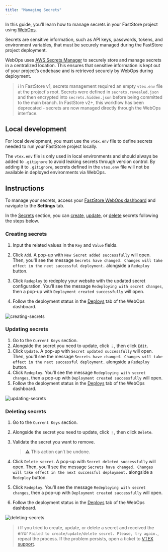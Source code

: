---
title: "Managing Secrets"
---

In this guide, you'll learn how to manage secrets in your FastStore project using [WebOps](https://developers.vtex.com/docs/guides/faststore/1-onboarding-overview).

Secrets are sensitive information, such as API keys, passwords, tokens, and environment variables, that must be securely managed during the FastStore project deployment.

WebOps uses [AWS Secrets Manager](https://aws.amazon.com/pt/secrets-manager/) to securely store and manage secrets in a centralized location. This ensures that sensitive information is kept out of your project’s codebase and is retrieved securely by WebOps during deployment.

>ℹ️ In FastStore v1, secrets management required an empty `vtex.env` file at the project's root. Secrets were defined in `secrets.revealed.json` and then encrypted into `secrets.hidden.json` before being committed to the main branch. In FastStore v2+, this workflow has been deprecated - secrets are now managed directly through the WebOps interface.

## Local development

For local development, you must use the `vtex.env` file to define secrets needed to run your FastStore project locally. 

The `vtex.env` file is only used in local environments and should always be added to `.gitignore` to avoid leaking secrets through version control. By adding it to `.gitignore`, secrets defined in the `vtex.env` file will not be available in deployed environments via WebOps.

## Instructions

To manage your secrets, access your [FastStore WebOps dashboard](https://developers.vtex.com/docs/guides/faststore/1-onboarding-dashboard) and navigate to the **Settings** tab.

In the [Secrets](https://developers.vtex.com/docs/guides/faststore/1-onboarding-dashboard#secrets) section, you can [create](#creating-secrets), [update](#updating-secrets), or [delete](#deleting-secrets) secrets following the steps below.

### Creating secrets

1. Input the related values in the `Key` and `Value` fields.
2. Click `Add`. A pop-up with `New Secret added successfully` will open. Then, you'll see the message `Secrets have changed. Changes will take effect in the next successful deployment.` alongside a `Redeploy` button.
3. Click `Redeploy` to redeploy your website with the updated secret configuration. You’ll see the message `Redeploying with secret changes`, then a pop-up with `Deployment created successfully` will open.

4. Follow the deployment status in the [Deploys](https://developers.vtex.com/docs/guides/faststore/1-onboarding-dashboard#deploys) tab of the WebOps dashboard.

![creating-secrets](https://vtexhelp.vtexassets.com/assets/docs/src/creating-secrets___14633df5e1e1385934d7f0854f00d340.gif)

### Updating secrets

1. Go to the `Current Keys` section.
2. Alongside the secret you need to update, click `⋮`, then click `Edit`.
3. Click `Update`.  A pop-up with `Secret updated successfully` will open. Then, you'll see the message `Secrets have changed. Changes will take effect in the next successful deployment.` alongside a `Redeploy` button.
4. Click `Redeploy`. You’ll see the message `Redeploying with secret changes`, then a pop-up with `Deployment created successfully` will open.
5. Follow the deployment status in the [Deploys](https://developers.vtex.com/docs/guides/faststore/1-onboarding-dashboard#deploys) tab of the WebOps dashboard.

![updating-secrets](https://vtexhelp.vtexassets.com/assets/docs/src/updating-secrets___41a012c6f441bf927d67a59448c19894.gif)

### Deleting secrets

1. Go to the `Current Keys` section.
2. Alongside the secret you need to update, click `⋮`, then click `Delete`.
3. Validate the secret you want to remove. 

   >⚠ This action can’t be undone.

4. Click `Delete secret`. A pop-up with `Secret deleted successfully` will open. Then, you'll see the message `Secrets have changed. Changes will take effect in the next successful deployment.` alongside a `Redeploy` button.
5. Click `Redeploy`. You’ll see the message `Redeploying with secret changes`, then a pop-up with `Deployment created successfully` will open.
6. Follow the deployment status in the [Deploys](https://developers.vtex.com/docs/guides/faststore/1-onboarding-dashboard#deploys) tab of the WebOps dashboard.

![deleting-secrets](https://vtexhelp.vtexassets.com/assets/docs/src/deleting-secrets___c5b464f532114c9895ce49af2fd8c76b.gif)

>ℹ If you tried to create, update, or delete a secret and received the error `Failed to create/update/delete secret. Please, try again.`, repeat the process. If the problem persists, open a ticket to [VTEX support](https://help.vtex.com/en/support).
